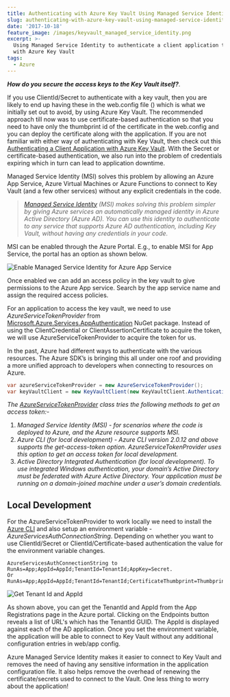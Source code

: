 ```yaml
---
title: Authenticating with Azure Key Vault Using Managed Service Identity
slug: authenticating-with-azure-key-vault-using-managed-service-identity
date: '2017-10-18'
feature_image: /images/keyvault_managed_service_identity.png
excerpt: >-
  Using Managed Service Identity to authenticate a client application to connect
  with Azure Key Vault
tags:
  - Azure
---
```

**_How do you secure the access keys to the Key Vault itself?_**.

If you use ClientId/Secret to authenticate with a key vault, then you are likely to end up having these in the web.config file (<BlogLink
  href="/blog/keeping-sensitive-configuration-data-out-of-source-control"
  title="Keeping Sensitive Configuration Data Out of Source Control"
  description="Different options to manage sensitive configuration data and to keep it out of source control."
  authorImage="/images/logo-512x512-24.png"
  authorName="Rahul Nath"
  authorTitle="Rahul Pulikkot Nath"
  featureImage="/images/sensitivedata_source_control.png"
/>) which is what we initially set out to avoid, by using Azure Key Vault. The recommended approach till now was to use certificate-based authentication so that you need to have only the thumbprint id of the certificate in the web.config and you can deploy the certificate along with the application. If you are not familiar with either way of authenticating with Key Vault, then check out this [Authenticating a Client Application with Azure Key Vault](/blog/authenticating-a-client-application-with-azure-key-vault/). With the Secret or certificate-based authentication, we also run into the problem of credentials expiring which in turn can lead to application downtime.

Managed Service Identity (MSI) solves this problem by allowing an Azure App Service, Azure Virtual Machines or Azure Functions to connect to Key Vault (and a few other services) without any explicit credentials in the code.

> _[Managed Service Identity](https://docs.microsoft.com/en-us/azure/active-directory/msi-overview) (MSI) makes solving this problem simpler by giving Azure services an automatically managed identity in Azure Active Directory (Azure AD). You can use this identity to authenticate to any service that supports Azure AD authentication, including Key Vault, without having any credentials in your code._

MSI can be enabled through the Azure Portal. E.g., to enable MSI for App Service, the portal has an option as shown below.

![Enable Managed Service Identity for Azure App Service](/images/keyvault_managed_service_identity.png)

Once enabled we can add an access policy in the key vault to give permissions to the Azure App service. Search by the app service name and assign the required access policies.

For an application to access the key vault, we need to use _AzureServiceTokenProvider_ from [Microsoft.Azure.Services.AppAuthentication](https://www.nuget.org/packages/Microsoft.Azure.Services.AppAuthentication/) NuGet package. Instead of using the ClientCredential or ClientAssertionCertificate to acquire the token, we will use AzureServiceTokenProvider to acquire the token for us.

<BlogLink
  href="/blog/defaultazurecredential-from-azure-sdk/"
  title="DefaultAzureCredential: Unifying How We Get Azure AD Token"
  description="Azure Identity library provides Azure Active Directory token authentication support across the Azure SDK"
  authorImage="/images/logo-512x512-24.png"
  authorName="Rahul Nath"
  authorTitle="Rahul Pulikkot Nath"
  featureImage="/images/pfx_security.jpg"
/>

In the past, Azure had different ways to authenticate with the various resources. The Azure SDK’s is bringing this all under one roof and providing a more unified approach to developers when connecting to resources on Azure.

```csharp
var azureServiceTokenProvider = new AzureServiceTokenProvider();
var keyVaultClient = new KeyVaultClient(new KeyVaultClient.AuthenticationCallback(azureServiceTokenProvider.KeyVaultTokenCallback));

```

_The [AzureServiceTokenProvider](https://azure.microsoft.com/en-us/resources/samples/app-service-msi-keyvault-dotnet/) class tries the following methods to get an access token:-_

1.  _Managed Service Identity (MSI) - for scenarios where the code is deployed to Azure, and the Azure resource supports MSI._
2.  _Azure CLI (for local development) - Azure CLI version 2.0.12 and above supports the get-access-token option. AzureServiceTokenProvider uses this option to get an access token for local development._
3.  _Active Directory Integrated Authentication (for local development). To use integrated Windows authentication, your domain’s Active Directory must be federated with Azure Active Directory. Your application must be running on a domain-joined machine under a user’s domain credentials._

## Local Development

For the AzureServiceTokenProvider to work locally we need to install the [Azure CLI](https://docs.microsoft.com/en-us/cli/azure/install-azure-cli?view=azure-cli-latest) and also setup an environment variable - _AzureServicesAuthConnectionString_. Depending on whether you want to use ClientId/Secret or ClientId/Certificate-based authentication the value for the environment variable changes.

```text
AzureServicesAuthConnectionString to RunAs=App;AppId=AppId;TenantId=TenantId;AppKey=Secret.
Or
RunAs=App;AppId=AppId;TenantId=TenantId;CertificateThumbprint=Thumbprint;CertificateStoreLocation=CurrentUser

```
![Get Tenant Id and AppId](/images/kkeyvault_msi_tenantId.png)

As shown above, you can get the TenantId and AppId from the App Registrations page in the Azure portal. Clicking on the Endpoints button reveals a list of URL's which has the TenantId GUID. The AppId is displayed against each of the AD application. Once you set the environment variable, the application will be able to connect to Key Vault without any additional configuration entries in web/app config.

Azure Managed Service Identity makes it easier to connect to Key Vault and removes the need of having any sensitive information in the application configuration file. It also helps remove the overhead of renewing the certificate/secrets used to connect to the Vault. One less thing to worry about the application!

